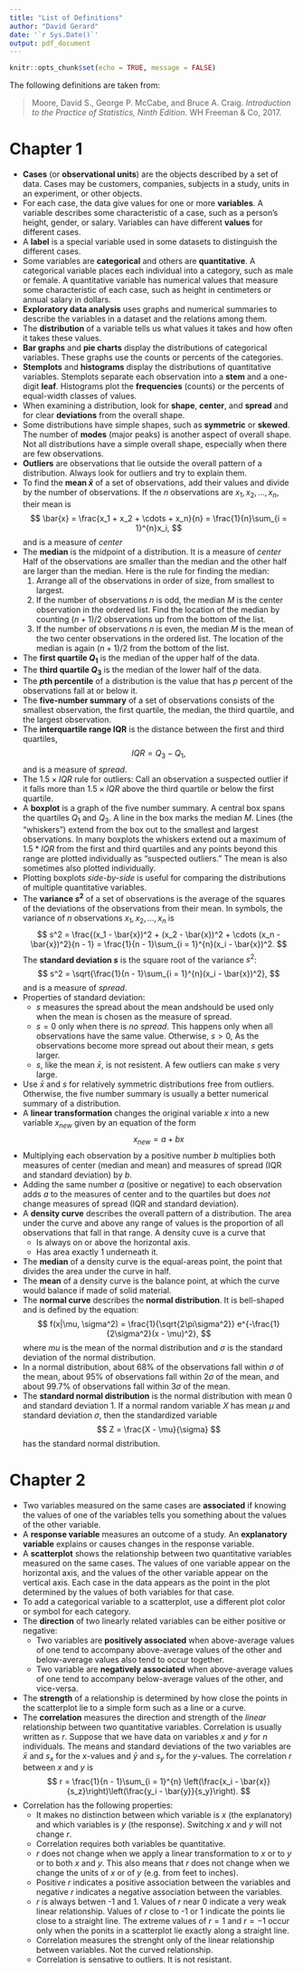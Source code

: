 ---
title: "List of Definitions"
author: "David Gerard"
date: '`r Sys.Date()`'
output: pdf_document
---

```{r setup, include=FALSE}
knitr::opts_chunk$set(echo = TRUE, message = FALSE)
```

The following definitions are taken from:

> Moore, David S., George P. McCabe, and Bruce A. Craig. _Introduction to the Practice of Statistics, Ninth Edition_. WH Freeman & Co, 2017.

# Chapter 1

- **Cases** (or **observational units**) are the objects described by a set of data. Cases may be customers, companies, subjects in a study, units in an experiment, or other objects.
- For each case, the data give values for one or more **variables**. A variable describes some characteristic of a case, such as a person's height, gender, or salary. Variables can have different **values** for different cases.
- A **label** is a special variable used in some datasets to distinguish the different cases.
- Some variables are **categorical** and others are **quantitative**. A categorical variable places each individual into a category, such as male or female. A quantitative variable has numerical values that measure some characteristic of each case, such as height in centimeters or annual salary in dollars.
- **Exploratory data analysis** uses graphs and numerical summaries to describe the variables in a dataset and the relations among them.
- The **distribution** of a variable tells us what values it takes and how often it takes these values.
- **Bar graphs** and **pie charts** display the distributions of categorical variables. These graphs use the counts or percents of the categories.
- **Stemplots** and **histograms** display the distributions of quantitative variables. Stemplots separate each observation into a **stem** and a one-digit **leaf**. Histograms plot the **frequencies** (counts) or the percents of equal-width classes of values.
- When examining a distribution, look for **shape**, **center**, and **spread** and for clear **deviations** from the overall shape.
- Some distributions have simple shapes, such as **symmetric** or **skewed**. The number of **modes** (major peaks) is another aspect of overall shape. Not all distributions have a simple overall shape, especially when there are few observations.
- **Outliers** are observations that lie outside the overall pattern of a distribution. Always look for outliers and try to explain them.
- To find the **mean $\bar{x}$** of a set of observations, add their values and divide by the number of observations. If the $n$ observations are $x_1,x_2,\ldots,x_n$, their mean is
$$
\bar{x} = \frac{x_1 + x_2 + \cdots + x_n}{n} = \frac{1}{n}\sum_{i = 1}^{n}x_i,
$$
and is a measure of *center*
- The **median** is the midpoint of a distribution. It is a measure of *center* Half of the observations are smaller than the median and the other half are larger than the median. Here is the rule for finding the median:
    1. Arrange all of the observations in order of size, from smallest to largest.
    2. If the number of observations $n$ is odd, the median $M$ is the center observation in the ordered list. Find the location of the median by counting $(n + 1) / 2$ observations up from the bottom of the list.
    3. If the number of observations $n$ is even, the median $M$ is the mean of the two center observations in the ordered list. The location of the median is again $(n + 1) / 2$ from the bottom of the list.
- The **first quartile $Q_1$** is the median of the upper half of the data.
- The **third quartile $Q_3$** is the median of the lower half of the data.
- The **$p$th percentile** of a distribution is the value that has $p$ percent of the observations fall at or below it.
- The **five-number summary** of a set of observations consists of the smallest observation, the first quartile, the median, the third quartile, and the largest observation.
- The **interquartile range IQR** is the distance between the first and third quartiles,
$$
IQR = Q_3 - Q_1,
$$
and is a measure of *spread*.
- The $1.5 \times IQR$ rule for outliers: Call an observation a suspected outlier if it falls more than $1.5 \times IQR$ above the third quartile or below the first quartile.
- A **boxplot** is a graph of the five number summary. A central box spans the quartiles $Q_1$ and $Q_3$. A line in the box marks the median $M$. Lines (the "whiskers") extend from the box out to the smallest and largest observations. In many boxplots the whiskers extend out a maximum of $1.5 * IQR$ from the first and third quartiles and any points beyond this range are plotted individually as "suspected outliers." The mean is also sometimes also plotted individually.
- Plotting boxplots *side-by-side* is useful for comparing the distributions of multiple quantitative variables.
- The **variance $s^2$** of a set of observations is the average of the squares of the deviations of the observations from their mean. In symbols, the variance of $n$ observations $x_1,x_2,\ldots,x_n$ is
$$
s^2 = \frac{(x_1 - \bar{x})^2 + (x_2 - \bar{x})^2 + \cdots (x_n - \bar{x})^2}{n - 1} = \frac{1}{n - 1}\sum_{i = 1}^{n}(x_i - \bar{x})^2.
$$
The **standard deviation $s$** is the square root of the variance $s^2$:
$$
s^2 = \sqrt{\frac{1}{n - 1}\sum_{i = 1}^{n}(x_i - \bar{x})^2},
$$
and is a measure of *spread*.
- Properties of standard deviation:
    - $s$ measures the spread about the mean andshould be used only when the mean is chosen as the measure of spread.
    - $s = 0$ only when there is *no spread*. This happens only when all observations have the same value. Otherwise, $s > 0$, As the observations become more spread out about their mean, $s$ gets larger.
    - $s$, like the mean $\bar{x}$, is not resistent. A few outliers can make $s$ very large.
- Use $\bar{x}$ and $s$ for relatively symmetric distributions free from outliers. Otherwise, the five number summary is usually a better numerical summary of a distribution.
- A **linear transformation** changes the original variable $x$ into a new variable $x_{new}$ given by an equation of the form
$$
x_{new} = a + bx
$$
- Multiplying each observation by a positive number $b$ multiplies both measures of center (median and mean) and measures of spread (IQR and standard deviation) by $b$.
- Adding the same number $a$ (positive or negative) to each observation adds $a$ to the measures of center and to the quartiles but does *not* change measures of spread (IQR and standard deviation).
- A **density curve** describes the overall pattern of a distribution. The area under the curve and above any range of values is the proportion of all observations that fall in that range. A density cuve is a curve that
    - Is always on or above the horizontal axis.
    - Has area exactly 1 underneath it.
- The **median** of a density curve is the equal-areas point, the point that divides the area under the curve in half.
- The **mean** of a density curve is the balance point, at which the curve would balance if made of solid material.
- The **normal curve** describes the **normal distribution**. It is bell-shaped and is defined by the equation:
$$
f(x|\mu, \sigma^2) = \frac{1}{\sqrt{2\pi\sigma^2}} e^{-\frac{1}{2\sigma^2}(x - \mu)^2},
$$
where $mu$ is the mean of the normal distribution and $\sigma$ is the standard deviation of the normal distribution.
- In a normal distribution, about 68\% of the observations fall within $\sigma$ of the mean, about 95\% of observations fall within $2\sigma$ of the mean, and about 99.7\% of observations fall within $3\sigma$ of the mean.
- The **standard normal distribution** is the normal distribution with mean 0 and standard deviation 1. If a normal random variable $X$ has mean $\mu$ and standard deviation $\sigma$, then the standardized variable \
$$
Z = \frac{X - \mu}{\sigma}
$$
has the standard normal distribution.

# Chapter 2

- Two variables measured on the same cases are **associated** if knowing the values of one of the variables tells you something about the values of the other variable.
- A **response variable** measures an outcome of a study. An **explanatory variable** explains or causes changes in the response variable.
- A **scatterplot** shows the relationship between two quantitative variables measured on the same cases. The values of one variable appear on the horizontal axis, and the values of the other variable appear on the vertical axis. Each case in the data appears as the point in the plot determined by the values of both variables for that case.
- To add a categorical variable to a scatterplot, use a different plot color or symbol for each category.
- The **direction** of two linearly related variables can be either positive or negative:
    - Two variables are **positively associated** when above-average values of one tend to accompany above-average values of the other and below-average values also tend to occur together.
    - Two variable are **negatively associated** when above-average values of one tend to accompany below-average values of the other, and vice-versa.
- The **strength** of a relationship is determined by how close the points in the scatterplot lie to a simple form such as a line or a curve.
- The **correlation** measures the direction and strength of the *linear* relationship between two quantitative variables. Correlation is usually written as $r$. Suppose that we have data on variables $x$ and $y$ for $n$ individuals. The means and standard deviations of the two variables are $\bar{x}$ and $s_x$ for the $x$-values and $\bar{y}$ and $s_y$ for the $y$-values. The correlation $r$ between $x$ and $y$ is
$$
r = \frac{1}{n - 1}\sum_{i = 1}^{n} \left(\frac{x_i - \bar{x}}{s_z}\right)\left(\frac{y_i - \bar{y}}{s_y}\right).
$$
- Correlation has the following properties:
    - It makes no distinction between which variable is $x$ (the explanatory) and which variables is $y$ (the response). Switching $x$ and $y$ will not change $r$.
    - Correlation requires both variables be quantitative.
    - $r$ does not change when we apply a linear transformation to $x$ or to $y$ or to both $x$ and $y$. This also means that $r$ does not change when we change the units of $x$ or of $y$ (e.g. from feet to inches).
    - Positive $r$ indicates a positive association between the variables and negative $r$ indicates a negative association between the variables.
    - $r$ is always betwen -1 and 1. Values of $r$ near 0 indicate a very weak linear relationship. Values of $r$ close to -1 or 1 indicate the points lie close to a straight line. The extreme values of $r = 1$ and $r = -1$ occur only when the ponits in a scatterplot lie exactly along a straight line.
    - Correlation measures the strenght only of the linear relationship between variables. Not the curved relationship.
    - Correlation is sensative to outliers. It is not resistant.
    


